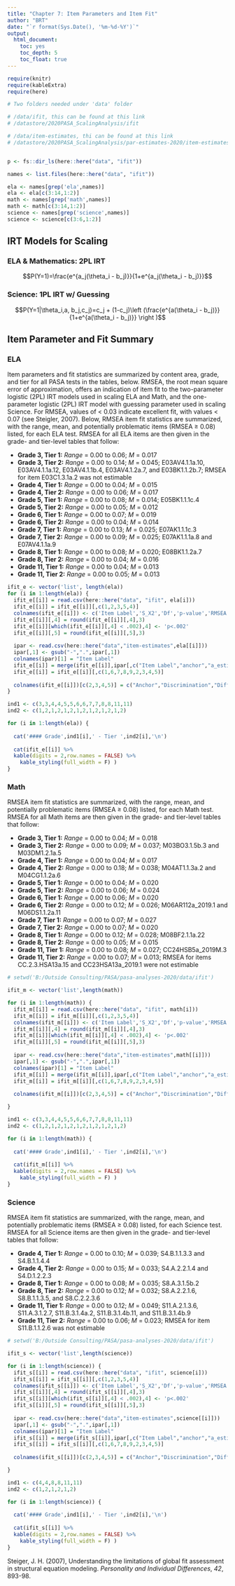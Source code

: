 ```yaml
---
title: "Chapter 7: Item Parameters and Item Fit"
author: "BRT"
date: "`r format(Sys.Date(), '%m-%d-%Y')`"
output:
  html_document:
    toc: yes
    toc_depth: 5
    toc_float: true
---
```


```r

require(knitr)
require(kableExtra)
require(here)

# Two folders needed under 'data' folder

# /data/ifit, this can be found at this link 
# /datastore/2020PASA_ScalingAnalysis/ifit

# /data/item-estimates, thi can be found at this link 
# /datastore/2020PASA_ScalingAnalysis/par-estimates-2020/item-estimates


p <- fs::dir_ls(here::here("data", "ifit"))

names <- list.files(here::here("data", "ifit"))

ela <- names[grep('ela',names)]
ela <- ela[c(3:14,1:2)]
math <- names[grep('math',names)]
math <- math[c(3:14,1:2)]
science <- names[grep('science',names)]
science <- science[c(3:6,1:2)]
```

## IRT Models for Scaling

### ELA & Mathematics: 2PL IRT

$$P(Y=1)=\frac{e^{a_j(\theta_i - b_j)}}{1+e^{a_j(\theta_i - b_j)}}$$

### Science: 1PL IRT w/ Guessing 

$$P(Y=1|\theta_i,a, b_j,c_j)=c_j + (1-c_j)\left (\frac{e^{a(\theta_i - b_j)}}{1+e^{a(\theta_i - b_j)}}  \right )$$


## Item Parameter and Fit Summary
### ELA

Item parameters and fit statistics are summarized by content area, grade, and tier for all PASA tests in the tables, below. RMSEA, the root mean square error of approximation, offers an indication of item fit to the two-parameter logistic (2PL) IRT models used in scaling ELA and Math, and the one-parameter logistic (2PL) IRT model with guessing parameter used in scaling Science. For RMSEA, values of < 0.03 indicate excellent fit, with values < 0.07 (see Steigler, 2007). Below, RMSEA item fit statistics are summarized, with the range, mean, and potentially problematic items (RMSEA ≥ 0.08) listed, for each ELA test. RMSEA for all ELA items are then given in the grade- and tier-level tables that follow:

- **Grade 3, Tier 1:** *Range* = 0.00 to 0.06; *M* = 0.017
- **Grade 3, Tier 2:** *Range* = 0.00 to 0.14; *M* = 0.045; E03AV4.1.1a.10, E03AV4.1.1a.12, E03AV4.1.1b.4, E03AV4.1.2a.7, and E03BK1.1.2b.7; RMSEA for item E03C1.3.1a.2 was not estimable
- **Grade 4, Tier 1:** *Range* = 0.00 to 0.04; *M* = 0.015
- **Grade 4, Tier 2:** *Range* = 0.00 to 0.06; *M* = 0.017
- **Grade 5, Tier 1:** *Range* = 0.00 to 0.08; *M* = 0.014; E05BK1.1.1c.4
- **Grade 5, Tier 2:** *Range* = 0.00 to 0.05; *M* = 0.012
- **Grade 6, Tier 1:** *Range* = 0.00 to 0.07; *M* = 0.019
- **Grade 6, Tier 2:** *Range* = 0.00 to 0.04; *M* = 0.014
- **Grade 7, Tier 1:** *Range* = 0.00 to 0.13; *M* = 0.025; E07AK1.1.1c.3 
- **Grade 7, Tier 2:** *Range* = 0.00 to 0.09; *M* = 0.025; E07AK1.1.1a.8 and E07AV4.1.1a.9
- **Grade 8, Tier 1:** *Range* = 0.00 to 0.08; *M* = 0.020; E08BK1.1.2a.7
- **Grade 8, Tier 2:** *Range* = 0.00 to 0.04; *M* = 0.016
- **Grade 11, Tier 1:** *Range* = 0.00 to 0.04; *M* = 0.013
- **Grade 11, Tier 2:** *Range* = 0.00 to 0.05; *M* = 0.013

```r
ifit_e <- vector('list', length(ela)) 
for (i in 1:length(ela)) {
  ifit_e[[i]] = read.csv(here::here("data", "ifit", ela[i]))
  ifit_e[[i]] = ifit_e[[i]][,c(1,2,3,5,4)]
  colnames(ifit_e[[i]]) <- c('Item Label','S_X2','Df','p-value','RMSEA')
  ifit_e[[i]][,4] = round(ifit_e[[i]][,4],3)
  ifit_e[[i]][which(ifit_e[[i]][,4] < .002),4] <- 'p<.002'
  ifit_e[[i]][,5] = round(ifit_e[[i]][,5],3)
  
  ipar <- read.csv(here::here("data","item-estimates",ela[[i]]))
  ipar[,1] <- gsub("-",".",ipar[,1])
  colnames(ipar)[1] = "Item Label"
  ifit_e[[i]] = merge(ifit_e[[i]],ipar[,c("Item Label","anchor","a_estimate","b_estimate","g_estimate")])
  ifit_e[[i]] = ifit_e[[i]][,c(1,6,7,8,9,2,3,4,5)]
  
  colnames(ifit_e[[i]])[c(2,3,4,5)] = c("Anchor","Discrimination","Difficulty","Guessing") 
}

ind1 <- c(3,3,4,4,5,5,6,6,7,7,8,8,11,11)
ind2 <- c(1,2,1,2,1,2,1,2,1,2,1,2,1,2)

for (i in 1:length(ela)) {
  
  cat('#### Grade',ind1[i],' - Tier ',ind2[i],'\n')
  
  cat(ifit_e[[i]] %>% 
  kable(digits = 2,row.names = FALSE) %>%
    kable_styling(full_width = F) )
}
```

### Math

RMSEA item fit statistics are summarized, with the range, mean, and potentially problematic items (RMSEA ≥ 0.08) listed, for each Math test. RMSEA for all Math items are then given in the grade- and tier-level tables that follow:

- **Grade 3, Tier 1:** *Range* = 0.00 to 0.04; *M* = 0.018
- **Grade 3, Tier 2:** *Range* = 0.00 to 0.09; *M* = 0.037; M03BO3.1.5b.3 and M03DM1.2.1a.5
- **Grade 4, Tier 1:** *Range* = 0.00 to 0.04; *M* = 0.017
- **Grade 4, Tier 2:** *Range* = 0.00 to 0.18; *M* = 0.038; M04AT1.1.3a.2 and M04CG1.1.2a.6
- **Grade 5, Tier 1:** *Range* = 0.00 to 0.04; *M* = 0.020
- **Grade 5, Tier 2:** *Range* = 0.00 to 0.06; *M* = 0.024
- **Grade 6, Tier 1:** *Range* = 0.00 to 0.06; *M* = 0.020
- **Grade 6, Tier 2:** *Range* = 0.00 to 0.12; *M* = 0.026; M06AR112a_2019.1 and M06DS1.1.2a.11
- **Grade 7, Tier 1:** *Range* = 0.00 to 0.07; *M* = 0.027
- **Grade 7, Tier 2:** *Range* = 0.00 to 0.07; *M* = 0.020
- **Grade 8, Tier 1:** *Range* = 0.00 to 0.12; *M* = 0.028; M08BF2.1.1a.22 
- **Grade 8, Tier 2:** *Range* = 0.00 to 0.05; *M* = 0.015
- **Grade 11, Tier 1:** *Range* = 0.00 to 0.08; *M* = 0.027; CC24HSB5a_2019M.3
- **Grade 11, Tier 2:** *Range* = 0.00 to 0.07; *M* = 0.013; RMSEA for items CC.2.3.HSA13a.15 and CC23HSA13a_2019.1 were not estimable

```r

# setwd('B:/Outside Consulting/PASA/pasa-analyses-2020/data/ifit')

ifit_m <- vector('list',length(math)) 

for (i in 1:length(math)) {
  ifit_m[[i]] = read.csv(here::here("data", "ifit", math[i]))
  ifit_m[[i]] = ifit_m[[i]][,c(1,2,3,5,4)]
  colnames(ifit_m[[i]]) <- c('Item Label','S_X2','Df','p-value','RMSEA')
  ifit_m[[i]][,4] = round(ifit_m[[i]][,4],3)
  ifit_m[[i]][which(ifit_m[[i]][,4] < .002),4] <- 'p<.002'
  ifit_m[[i]][,5] = round(ifit_m[[i]][,5],3)
  
  ipar <- read.csv(here::here("data","item-estimates",math[[i]]))
  ipar[,1] <- gsub("-",".",ipar[,1])
  colnames(ipar)[1] = "Item Label"
  ifit_m[[i]] = merge(ifit_m[[i]],ipar[,c("Item Label","anchor","a_estimate","b_estimate","g_estimate")])
  ifit_m[[i]] = ifit_m[[i]][,c(1,6,7,8,9,2,3,4,5)]
  
  colnames(ifit_m[[i]])[c(2,3,4,5)] = c("Anchor","Discrimination","Difficulty","Guessing") 

}

ind1 <- c(3,3,4,4,5,5,6,6,7,7,8,8,11,11)
ind2 <- c(1,2,1,2,1,2,1,2,1,2,1,2,1,2)

for (i in 1:length(math)) {
  
  cat('#### Grade',ind1[i],' - Tier ',ind2[i],'\n')
  
  cat(ifit_m[[i]] %>% 
  kable(digits = 2,row.names = FALSE) %>%
    kable_styling(full_width = F) )
}
```


### Science

RMSEA item fit statistics are summarized, with the range, mean, and potentially problematic items (RMSEA ≥ 0.08) listed, for each Science test. RMSEA for all Science items are then given in the grade- and tier-level tables that follow:

- **Grade 4, Tier 1:** *Range* = 0.00 to 0.10; *M* = 0.039; S4.B.1.1.3.3 and S4.B.1.1.4.4
- **Grade 4, Tier 2:** *Range* = 0.00 to 0.15; *M* = 0.033; S4.A.2.2.1.4 and S4.D.1.2.2.3
- **Grade 8, Tier 1:** *Range* = 0.00 to 0.08; *M* = 0.035; S8.A.3.1.5b.2
- **Grade 8, Tier 2:** *Range* = 0.00 to 0.12; *M* = 0.032; S8.A.2.2.1.6, S8.B.1.1.3.5, and S8.C.2.2.3.6
- **Grade 11, Tier 1:** *Range* = 0.00 to 0.12; *M* = 0.049; S11.A.2.1.3.6, S11.A.3.1.2.7, S11.B.3.1.4a.2, S11.B.3.1.4b.11, and S11.B.3.1.4b.9
- **Grade 11, Tier 2:** *Range* = 0.00 to 0.06; *M* = 0.023; RMSEA for item S11.B.1.1.2.6 was not estimable

```r

# setwd('B:/Outside Consulting/PASA/pasa-analyses-2020/data/ifit')

ifit_s <- vector('list',length(science)) 

for (i in 1:length(science)) {
  ifit_s[[i]] = read.csv(here::here("data", "ifit", science[i]))
  ifit_s[[i]] = ifit_s[[i]][,c(1,2,3,5,4)]
  colnames(ifit_s[[i]]) <- c('Item Label','S_X2','Df','p-value','RMSEA')
  ifit_s[[i]][,4] = round(ifit_s[[i]][,4],3)
  ifit_s[[i]][which(ifit_s[[i]][,4] < .002),4] <- 'p<.002'
  ifit_s[[i]][,5] = round(ifit_s[[i]][,5],3)
  
  ipar <- read.csv(here::here("data","item-estimates",science[[i]]))
  ipar[,1] <- gsub("-",".",ipar[,1])
  colnames(ipar)[1] = "Item Label"
  ifit_s[[i]] = merge(ifit_s[[i]],ipar[,c("Item Label","anchor","a_estimate","b_estimate","g_estimate")])
  ifit_s[[i]] = ifit_s[[i]][,c(1,6,7,8,9,2,3,4,5)]
  
  colnames(ifit_s[[i]])[c(2,3,4,5)] = c("Anchor","Discrimination","Difficulty","Guessing") 

}

ind1 <- c(4,4,8,8,11,11)
ind2 <- c(1,2,1,2,1,2)

for (i in 1:length(science)) {
  
  cat('#### Grade',ind1[i],' - Tier ',ind2[i],'\n')
  
  cat(ifit_s[[i]] %>% 
  kable(digits = 2,row.names = FALSE) %>%
    kable_styling(full_width = F) )
}
```

Steiger, J. H. (2007), Understanding the limitations of global fit assessment in structural equation modeling. *Personality and Individual Differences*, *42*, 893-98.


<div class="tocify-extend-page" data-unique="tocify-extend-page" style="height: 0;"></div>
